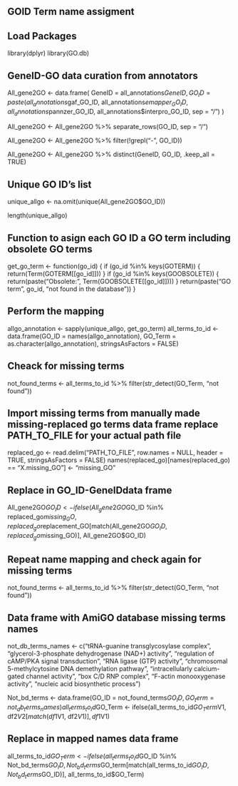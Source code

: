 ## GOID Term name assigment

## Load Packages
library(dplyr)
library(GO.db)

## GeneID-GO data curation from annotators
All_gene2GO <- data.frame(
  GeneID = all_annotations$GeneID, 
  GO_ID = paste(all_annotations$gaf_GO_ID, all_annotations$emapper_GO_ID, all_annotations$pannzer_GO_ID, all_annotations$interpro_GO_ID, sep = "/")
  )

All_gene2GO <- All_gene2GO %>%
  separate_rows(GO_ID, sep = "/")

All_gene2GO <- All_gene2GO %>%
  filter(!grepl("-", GO_ID))

All_gene2GO <- All_gene2GO %>%
  distinct(GeneID, GO_ID, .keep_all = TRUE)

## Unique GO ID's list
unique_allgo <- na.omit(unique(All_gene2GO$GO_ID))

length(unique_allgo)

## Function to asign each GO ID a GO term including obsolete GO terms
get_go_term <- function(go_id) {
    if (go_id %in% keys(GOTERM)) {
    return(Term(GOTERM[[go_id]]))
  }
  if (go_id %in% keys(GOOBSOLETE)) {
    return(paste("Obsolete:", Term(GOOBSOLETE[[go_id]])))
  }
  return(paste("GO term", go_id, "not found in the database"))
}

## Perform the mapping
allgo_annotation <- sapply(unique_allgo, get_go_term)
all_terms_to_id <- data.frame(GO_ID = names(allgo_annotation), GO_Term = as.character(allgo_annotation), stringsAsFactors = FALSE)

## Cheack for missing terms
not_found_terms <- all_terms_to_id %>%
  filter(str_detect(GO_Term, "not found"))

## Import missing terms from manually made missing-replaced go terms data frame replace PATH_TO_FILE for your actual path file
replaced_go <- read.delim("PATH_TO_FILE", row.names = NULL, header = TRUE, stringsAsFactors = FALSE)
names(replaced_go)[names(replaced_go) == "X.missing_GO"] <- "missing_GO"

## Replace in GO_ID-GeneIDdata frame
All_gene2GO$GO_ID <- ifelse(All_gene2GO$GO_ID %in% replaced_go$missing_GO, replaced_go$replacement_GO[match(All_gene2GO$GO_ID , replaced_go$missing_GO)], All_gene2GO$GO_ID)

## Repeat name mapping and check again for missing terms

not_found_terms <- all_terms_to_id %>%
  filter(str_detect(GO_Term, "not found"))

## Data frame with AmiGO database missing terms names
not_db_terms_names <- c("tRNA-guanine transglycosylase complex", "glycerol-3-phosphate dehydrogenase (NAD+) activity", "regulation of cAMP/PKA signal transduction", "RNA ligase (GTP) activity", "chromosomal 5-methylcytosine DNA demethylation pathway", "intracellularly calcium-gated channel activity", "box C/D RNP complex", "F-actin monooxygenase activity", "nucleic acid biosynthetic process")

Not_bd_terms <- data.frame(GO_ID = not_found_terms$GO_ID, GO_term = not_db_terms_names)
all_terms_to_id$GO_Term <- ifelse(all_terms_to_id$GO_Term %in% df2$V1, df2$V2[match(df1$V1, df2$V1)], df1$V1)

## Replace in mapped names data frame
all_terms_to_id$GO_Term <- ifelse(all_terms_to_id$GO_ID %in% Not_bd_terms$GO_ID, Not_bd_terms$GO_term[match(all_terms_to_id$GO_ID, Not_bd_terms$GO_ID)], all_terms_to_id$GO_Term)




